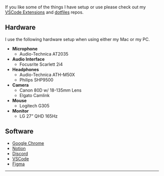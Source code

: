 If you like some of the things I have setup or use please check out my <a href="https://github.com/Hacksore/Hacksore/blob/master/EXTENSIONS.md" target="_blank">VSCode Extensions</a> and <a href="https://github.com/Hacksore/dotfiles" target="_blank">dotfiles</a> repos.

## Hardware
I use the following hardware setup when using either my Mac or my PC.
- **Microphone**
  - Audio-Technica AT2035
- **Audio Interface**
  - Focusrite Scarlett 2i4
- **Headphones**
  - Audio-Technica ATH-M50X
  - Philips SHP9500
- **Camera**
  - Canon 80D w/ 18-135mm Lens
  - Elgato Camlink
- **Mouse**
  - Logitech G305
- **Monitor**
  - LG 27” QHD 165Hz

## Software
- <a href="https://www.google.com/chrome/" target="_blank">Google Chrome</a>
- <a href="https://www.notion.so" target="_blank">Notion</a>
- <a href="https://discord.com" target="_blank">Discord</a>
- <a href="https://code.visualstudio.com" target="_blank">VSCode</a>
- <a href="https://figma.com" target="_blank">Figma</a>

---